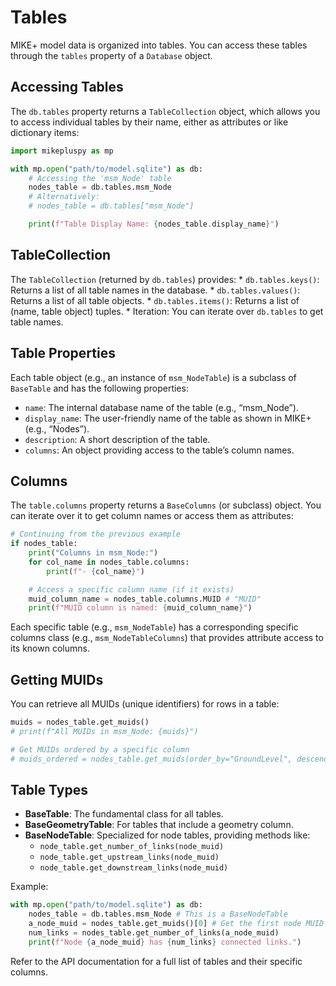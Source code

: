 # Tables

MIKE+ model data is organized into tables. You can access these tables through the `tables` property of a `Database` object.

## Accessing Tables

The `db.tables` property returns a `TableCollection` object, which allows you to access individual tables by their name, either as attributes or like dictionary items:

```python
import mikepluspy as mp

with mp.open("path/to/model.sqlite") as db:
    # Accessing the 'msm_Node' table
    nodes_table = db.tables.msm_Node
    # Alternatively:
    # nodes_table = db.tables["msm_Node"]

    print(f"Table Display Name: {nodes_table.display_name}")
```

## TableCollection

The `TableCollection` (returned by `db.tables`) provides:
*   `db.tables.keys()`: Returns a list of all table names in the database.
*   `db.tables.values()`: Returns a list of all table objects.
*   `db.tables.items()`: Returns a list of (name, table object) tuples.
*   Iteration: You can iterate over `db.tables` to get table names.

## Table Properties

Each table object (e.g., an instance of `msm_NodeTable`) is a subclass of `BaseTable` and has the following properties:

*   `name`: The internal database name of the table (e.g., "msm_Node").
*   `display_name`: The user-friendly name of the table as shown in MIKE+ (e.g., "Nodes").
*   `description`: A short description of the table.
*   `columns`: An object providing access to the table's column names.

## Columns

The `table.columns` property returns a `BaseColumns` (or subclass) object. You can iterate over it to get column names or access them as attributes:

```python
# Continuing from the previous example
if nodes_table:
    print("Columns in msm_Node:")
    for col_name in nodes_table.columns:
        print(f"- {col_name}")

    # Access a specific column name (if it exists)
    muid_column_name = nodes_table.columns.MUID # "MUID"
    print(f"MUID column is named: {muid_column_name}")
```
Each specific table (e.g., `msm_NodeTable`) has a corresponding specific columns class (e.g., `msm_NodeTableColumns`) that provides attribute access to its known columns.

## Getting MUIDs

You can retrieve all MUIDs (unique identifiers) for rows in a table:

```python
muids = nodes_table.get_muids()
# print(f"All MUIDs in msm_Node: {muids}")

# Get MUIDs ordered by a specific column
# muids_ordered = nodes_table.get_muids(order_by="GroundLevel", descending=True)
```

## Table Types

*   **BaseTable**: The fundamental class for all tables.
*   **BaseGeometryTable**: For tables that include a geometry column.
*   **BaseNodeTable**: Specialized for node tables, providing methods like:
    *   `node_table.get_number_of_links(node_muid)`
    *   `node_table.get_upstream_links(node_muid)`
    *   `node_table.get_downstream_links(node_muid)`

Example:
```python
with mp.open("path/to/model.sqlite") as db:
    nodes_table = db.tables.msm_Node # This is a BaseNodeTable
    a_node_muid = nodes_table.get_muids()[0] # Get the first node MUID
    num_links = nodes_table.get_number_of_links(a_node_muid)
    print(f"Node {a_node_muid} has {num_links} connected links.")
```

Refer to the API documentation for a full list of tables and their specific columns.
